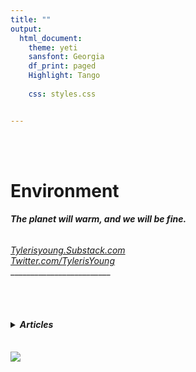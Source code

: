 ```yaml
---
title: ""
output:
  html_document:
    theme: yeti
    sansfont: Georgia
    df_print: paged
    Highlight: Tango
    
    css: styles.css


---
```


<br>
<br>

<h1>**Environment**</h1> 
<h6>
***The planet will warm, and we will be fine.***  
</h6>

*[Tylerisyoung.Substack.com](https://tylerisyoung.substack.com/?target=_blank)   
[Twitter.com/TylerisYoung](https://twitter.com/Tylerisyoung/?tagets=_blank)*  
 _________________________
 
 <br>
  <br>
<h4>
<details><summary>***Articles***</summary>
[ ](./n/a.html)  

<br>

<details><summary>***Climate Science***</summary>
[ ](./n/a.html)  

Article: [*Climate Change, an Overview*](./deepecolog.html) (Coming Soon)

Article: [*Why 2 degrees isn't achievable*](./deepecolog.html) (Coming Soon)

Article: [*Prioritization for the Climate*](./deepecolog.html) (Coming Soon)

Article: [*The Best Climate Investments*](./deepecolog.html) (Coming Soon)


</details>

<br>
<details><summary>***Activism***</summary>
[ ](./n/a.html)  

Article: [*Activism, My Story*](./deepecolog.html) (Coming Soon)

Article: [*Activism, and why it won't work*](./deepecolog.html) (Coming Soon)

Article: [*Activism, and how it has been taken over by Postmodernism*](./deepecolog.html) (Coming Soon)

Story: [*The REI Campaign*](./thereicampaign.html)    

Article: [*Deep Ecology*](./deepecology.html)   
  
Article: [*From Canada to Coos Bay, The Politics of a Pipeline*](./Fromcanadatocoosbay.html) *Published in: Ethos & The Daily Emerald*

</details>

<br>
<details><summary>***Climate Facts & How to Live your Life***</summary>
[ ](./n/a.html)  

Article: [*Why you shouldn't care about the climate*](./deepecolog.html) (Coming Soon)

Article: [*How to have the greatest impact*](./deepecolog.html) (Coming Soon)

Article: [*The Wrong Investments*](./deepecolog.html) (Coming Soon)

Article: [*The Right Investments*](./deepecolog.html) (Coming Soon)

Article: [*All About Plastic*](./deepecolog.html) (Coming Soon)

Article: [*The Optimal Climate Solution*](./deepecolog.html) (Coming Soon)



<br>

</details>
</details>
</h4>

 
 <br>
 ![](images/Climatescienceandactivism.png)